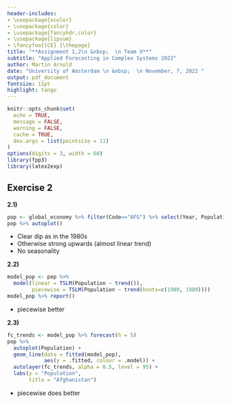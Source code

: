 ```yaml
---
header-includes:
- \usepackage{xcolor}
- \usepackage{color} 
- \usepackage{fancyhdr,color}
- \usepackage{lipsum}
- \fancyfoot[CE] {\thepage}
title: "**Assignment 1,2\n &nbsp;  \n Team X**"
subtitle: "Applied Forecasting in Complex Systems 2022"
author: Martin Arnold
date: "University of Amsterdam \n &nbsp;  \n November, 7, 2022 "
output: pdf_document
fontsize: 11pt
highlight: tango
---
```

```r
knitr::opts_chunk$set(
  echo = TRUE,
  message = FALSE,
  warning = FALSE,
  cache = TRUE,
  dev.args = list(pointsize = 11)
)
options(digits = 3, width = 60)
library(fpp3)
library(latex2exp)
```
## Exercise 2

**2.1)**

```r
pop <- global_economy %>% filter(Code=="AFG") %>% select(Year, Population) %>% as_tsibble(index=Year)
pop %>% autoplot()
```
- Clear dip as in the 1980s
- Otherwise strong upwards (almost linear trend)
- No seasonality


**2.2)**
```r
model_pop <- pop %>% 
  model(linear = TSLM(Population ~ trend()), 
        piecewise = TSLM(Population ~ trend(knots=c(1980, 1989))))
model_pop %>% report()

```
- piecewise better


**2.3)**
```r
fc_trends <- model_pop %>% forecast(h = 5)
pop %>%
  autoplot(Population) +
  geom_line(data = fitted(model_pop),
            aes(y = .fitted, colour = .model)) +
  autolayer(fc_trends, alpha = 0.5, level = 95) +
  labs(y = "Population",
       title = "Afghanistan")
```
- piecewise does better


